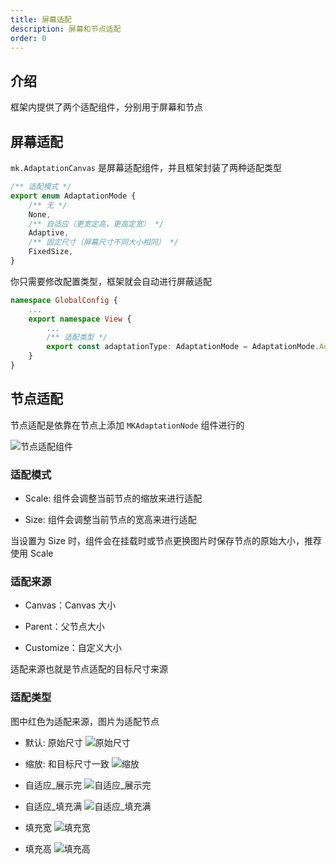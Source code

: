 ```yaml
---
title: 屏幕适配
description: 屏幕和节点适配
order: 0
---
```


## 介绍

框架内提供了两个适配组件，分别用于屏幕和节点

## 屏幕适配

`mk.AdaptationCanvas` 是屏幕适配组件，并且框架封装了两种适配类型

```ts
/** 适配模式 */
export enum AdaptationMode {
    /** 无 */
    None,
    /** 自适应（更宽定高，更高定宽） */
    Adaptive,
    /** 固定尺寸（屏幕尺寸不同大小相同） */
    FixedSize,
}
```

你只需要修改配置类型，框架就会自动进行屏蔽适配

```ts:GlobalConfig.ts
namespace GlobalConfig {
    ...
	export namespace View {
        ...
		/** 适配类型 */
		export const adaptationType: AdaptationMode = AdaptationMode.Adaptive;
    }
}
```

## 节点适配

节点适配是依靠在节点上添加 `MKAdaptationNode` 组件进行的

![节点适配组件](/docs/b295ee71-bf87-4cd2-bcd4-ac31d9283489.png)

### 适配模式

-   Scale: 组件会调整当前节点的缩放来进行适配

-   Size: 组件会调整当前节点的宽高来进行适配

当设置为 Size 时，组件会在挂载时或节点更换图片时保存节点的原始大小，推荐使用 Scale

### 适配来源

-   Canvas：Canvas 大小

-   Parent：父节点大小
-   Customize：自定义大小

适配来源也就是节点适配的目标尺寸来源

### 适配类型

图中红色为适配来源，图片为适配节点

-   默认: 原始尺寸
    ![原始尺寸](/docs/0288ad1e-67da-4408-a8f5-ccda463588b2.png)

-   缩放: 和目标尺寸一致
    ![缩放](/docs/8be43e2f-d900-41af-bf87-66a576c3e2fe.png)
-   自适应\_展示完
    ![自适应_展示完](/docs/fc40650c-bae9-47e7-9a91-26af830ceeb9.png)
-   自适应\_填充满
    ![自适应_填充满](/docs/ff80167b-c0ab-4cf9-805a-5c2c0a357770.png)
-   填充宽
    ![填充宽](/docs/ff80167b-c0ab-4cf9-805a-5c2c0a357770.png)
-   填充高
    ![填充高](/docs/f72f72be-b113-41b5-acca-53f547a4c9e3.png)
